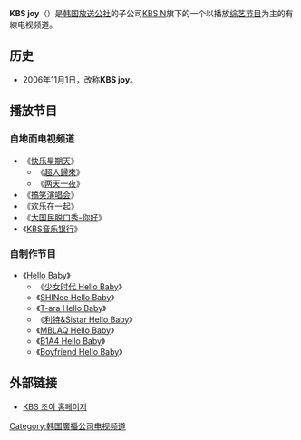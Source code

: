 {{unreferenced|time=2015-03-10T07:53:25+00:00}}
{{TV channel}}
'''KBS joy'''（{{lang-ko|'''KBS 조이'''}}）是[[韩国放送公社|韩国放送公社]]的子公司[[KBS_N|KBS N]]旗下的一个以播放[[综艺节目|综艺节目]]为主的有線电视频道。

== 历史 ==
* 2006年11月1日，改称'''KBS joy'''。

==播放节目==
===自地面电视频道===
*《[[快乐星期天|快乐星期天]]》
**《[[超人歸來_(韓國綜藝)|超人歸來]]》
**《[[两天一夜|两天一夜]]》
*《[[搞笑演唱会|搞笑演唱会]]》
*《[[欢乐在一起|欢乐在一起]]》
*《[[大国民脱口秀-你好|大国民脱口秀-你好]]》
*《[[KBS音乐银行|KBS音乐银行]]》

===自制作节目===
*《[[Hello_Baby|Hello Baby]]》
**《[[少女时代_Hello_Baby|少女时代 Hello Baby]]》
**《[[SHINee_Hello_Baby|SHINee Hello Baby]]》
**《[[T-ara_Hello_Baby|T-ara Hello Baby]]》
**《[[利特&Sistar_Hello_Baby|利特&Sistar Hello Baby]]》
**《[[MBLAQ_Hello_Baby|MBLAQ Hello Baby]]》
**《[[B1A4_Hello_Baby|B1A4 Hello Baby]]》
**《[[Boyfriend_Hello_Baby|Boyfriend Hello Baby]]》

== 外部链接 ==
* [https://web.archive.org/web/20150321043932/http://www.kbsn.co.kr/joy/ KBS 조이 홈페이지]

{{大韓民國電視頻道}}
{{KBS}}
[[Category:韩国廣播公司电视频道|Category:韩国廣播公司电视频道]]